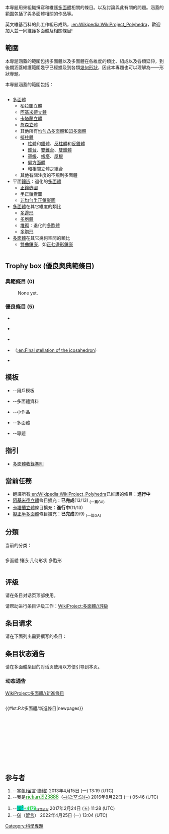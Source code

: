 {{维基专题状态|active}}
{{Infobox WikiProject
 |inactive     = 
 |semi-active  =
 |name         = 多面體
 |bodystyle    = 
 |image        = Dodecahedron.jpg
  |imagesize   = 
  |caption     =  
 |shortcuts    = POLY
  |shortcuts2  = 
 |category     = 多面體
  |category2   = 
 |portal       = 
  |portalimg   = 
  |portal2     = 
  |portal2img  = 
 |commons      = Polyhedra
 |parent       = 數學
 |notice       = 多面體專題
  |notice-extended =
 |userbox      = 
  |userbox2    = 
  |userbox3    = 
  |userboxnote = {{tl|User Polyhedron}}
 |helps-organise-children = 
 |has-goals    = 
 |assessment   = 
 |footnotes    = 
}}

本專題用來組織撰寫和維護[[多面體|多面體]]相關的條目。以及討論與此有關的問題。涵蓋的範圍包括了與多面體相關的作品等。

英文維基百科的此工作組已成熟，[[:en:Wikipedia:WikiProject_Polyhedra|:en:Wikipedia:WikiProject_Polyhedra]]，歡迎加入並一同維護多面體及相關條目!
== 範圍 ==
本專題涵蓋的範圍包括多面體以及多面體在各維度的類比、組成以及各類延伸，到後期涵蓋維護範圍幾乎已經擴及到各類[[幾何形狀|幾何形狀]]，因此本專題也可以理解為——形狀專題。

本專題涵蓋的範圍包括：
<div class="reflist columns references-column-count references-column-count-2" style="{{column-count|2}} list-style-type: decimal;">
*[[多面體|多面體]]
**[[柏拉圖立體|柏拉圖立體]]
**[[阿基米德立體|阿基米德立體]]
**[[卡塔蘭立體|卡塔蘭立體]]
**[[詹森立體|詹森立體]]
**其他所有[[均勻多面體|均勻]][[凸多面體|凸多面體]]和[[凹多面體|凹多面體]]
**[[擬柱體|擬柱體]]
***[[柱體|柱體]]和[[錐體|錐體]]、[[反柱體|反柱體]]和[[反錐體|反錐體]]
***[[錐台|錐台]]、[[雙錐台|雙錐台]]、[[雙錐體|雙錐體]]
***[[罩帳|罩帳]]、[[帳塔|帳塔]]、[[球形屋根|屋根]]
***[[偏方面體|偏方面體]]
***和相關立體之組合
**其他有關注度的不規則多面體
*平面[[鑲嵌|鑲嵌]]：退化的[[多面體|多面體]]
**[[正鑲嵌圖|正鑲嵌圖]]
**[[半正鑲嵌圖|半正鑲嵌圖]]
**[[非均勻半正鑲嵌圖|非均勻半正鑲嵌圖]]
*[[多面體|多面體]]在其它維度的類比
**[[多邊形|多邊形]]
**[[多胞體|多胞體]]
**[[堆砌_(幾何)|堆砌]]：退化的[[多胞體|多胞體]]
**[[多胞形|多胞形]]
*[[多面體|多面體]]在其它幾何空間的類比
**[[雙曲鑲嵌|雙曲鑲嵌]]，如[[正七邊形鑲嵌|正七邊形鑲嵌]]
</div>

==Trophy box (優良與典範條目)==
===典範條目 (0)===
:None yet.

===優良條目 (5)===
* {{classicon|GA}} {{article|大十二面體}}
* {{classicon|GA}} {{article|截角二十面體}}
* {{classicon|GA}} {{article|小星形十二面體}}
* {{classicon|GA}} {{article|完全星形二十面體}} （[[:en:Final_stellation_of_the_icosahedron|:en:Final stellation of the icosahedron]]）
* {{classicon|GA}} {{article|四面半六面體}}

==模板==
*{{t1|User Polyhedron}}--用戶模板
*{{t1|Polyhedronbox}}--多面體資料
*{{t1|polyhedron-stub}}--小作品
*{{t1|多面體}}--多面體
*{{t1|多面體專題|}}--專題
== 指引 ==
*[[Wikipedia:關注度_(幾何圖形)|多面體收錄準則]]

== 當前任務 ==
*翻譯所有[[:en:Wikipedia:WikiProject_Polyhedra|:en:Wikipedia:WikiProject_Polyhedra]]已維護的條目：'''進行中'''
*[[阿基米德立體|阿基米德立體]]條目擴充：{{y}}'''已完成'''(13/13) <sub>(一篇GA)</sub>
*[[卡塔蘭立體|卡塔蘭立體]]條目擴充：'''進行中'''(11/13)
*[[擬正半多面體|擬正半多面體]]條目擴充：{{y}}'''已完成'''(9/9) <sub>(一篇GA)</sub>

==分類==
当前的分类：
<div class="reflist columns references-column-count references-column-count-2" style="{{column-count|2}} list-style-type: decimal;">
<categorytree mode=categories showcount="on">多面體</categorytree>
<categorytree mode=categories showcount="on">镶嵌</categorytree>
<categorytree mode=categories showcount="on">几何形状</categorytree>
<categorytree mode=categories showcount="on">多胞形</categorytree>
</div>
==评级==

请在条目对话页顶部使用{{tl|多面體專題}}。

请帮助进行条目评级工作：[[WikiProject:多面體/評級|WikiProject:多面體//評級]]

{{Articles by Quality
 |topic=多面體
 |project=多面體
}}

{{Articles by Importance
 |topic=多面體
 |project=多面體
}}

==条目请求==
请在下面列出需要撰写的条目：


==条目状态通告==
请在多面體条目的对话页使用{{t1|多面體專題}}以方便引导到本页。
{{多面體專題|class=Project|importance=na|category=no}}


===动态通告===
{{ArticleAlertbotSubscription|sub=條目動態通告}}
;[[WikiProject:多面體/新進條目|WikiProject:多面體//新進條目]]
<div style="align:center;width:100%; padding:width:100% 1em;">
<div style="overflow:auto;width:100%;height:200px;">
{{#lst:PJ:多面體/新進條目|newpages}}
</div></div>

==参与者==
#--[[user:a2569875|宇帆]]([[User_talk:A2569875|留言]]·<span title="立即線上facebook即時通" class="mw-redirect"><span class="plainlinks">[https://www.facebook.com/messages/100002851091331 聯]</span></span>[[Special:电邮用户/A2569875|絡]]) 2013年4月15日 (一) 13:19 (UTC)
#--我是[[User:Richard923888|<font face="Cooper Black" size="4.8" color="Green">richard923888</font>]]（[[User_talk:Richard923888|~\(≧▽≦)/~]])  2016年8月22日 (一) 05:46 (UTC)
[[Category:科學專題|Category:科學專題]]
#--[[User:TEntEn4279|<span style="background:#00CCCC;color: #00AA00"><math>10^2</math></span>]][[User_talk:TEntEn4279|<span style="text-shadow:0 1px 5px #00CCCC;color: #00CC00">+4179</span>]][[Special:用戶貢獻/ZEdzEd3168|<small><sub>計算過程</sub></small>]] 2017年2月24日 (五) 11:28 (UTC)
#--[[User:Ginkos520isthebest|Gi]]（[[User_talk:Ginkos520isthebest|留言]]） 2022年4月25日 (一) 13:04 (UTC)